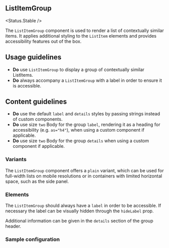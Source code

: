
## ListItemGroup

<Status.Stable />

The `ListItemGroup` component is used to render a list of contextually similar items. It applies additional styling to the `ListItem` elements and provides accessibility features out of the box.

<Story id="components-listitem-listitemgroup--base" />
<Props />

## Usage guidelines

- **Do** use `ListItemGroup` to display a group of contextually similar ListItems.
- **Do** always accompany a `ListItemGroup` with a label in order to ensure it is accessible.

## Content guidelines

- **Do** use the default `label` and `details` styles by passing strings instead of custom components.
- **Do** use size `two` Body for the group `label`, rendering it as a heading for accessibility (e.g. `as="h4"`), when using a custom component if applicable.
- **Do** use size `two` Body for the group `details` when using a custom component if applicable.

### Variants

The `ListItemGroup` component offers a `plain` variant, which can be used for full-width lists on mobile resolutions or in containers with limited horizontal space, such as the side panel.

<Story id="components-listitem-listitemgroup--plain-variant" />

### Elements

The `ListItemGroup` should always have a `label` in order to be accessible. If necessary the label can be visually hidden through the `hideLabel` prop.

<Story id="components-listitem-listitemgroup--with-hidden-label" />

Additional information can be given in the `details` section of the group header.

<Story id="components-listitem-listitemgroup--with-label-and-details" />

### Sample configuration

<Story id="components-listitem-listitemgroup--sample-configuration" />
